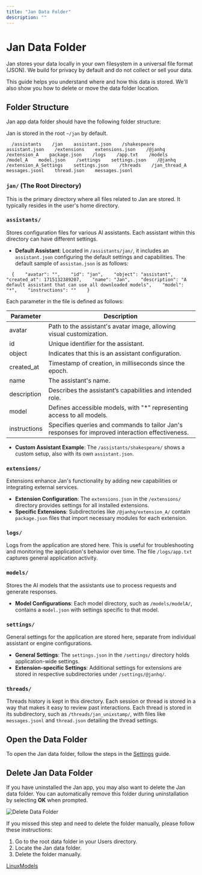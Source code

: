 ```yaml
---
title: "Jan Data Folder"
description: ""
---
```


# Jan Data Folder

Jan stores your data locally in your own filesystem in a universal file format (JSON). We build for privacy by default and do not collect or sell your data.

This guide helps you understand where and how this data is stored. We'll also show you how to delete or move the data folder location.

## Folder Structure[](#folder-structure)

Jan app data folder should have the following folder structure:

Jan is stored in the root `~/jan` by default.

`   /assistants    /jan    assistant.json    /shakespeare    assistant.json    /extensions    extensions.json    /@janhq    /extension_A    package.json    /logs    /app.txt    /models    /model_A    model.json    /settings    settings.json    /@janhq    /extension_A_Settings    settings.json    /threads    /jan_thread_A    messages.jsonl    thread.json    messages.jsonl            `

### `jan/` (The Root Directory)[](#jan-the-root-directory)

This is the primary directory where all files related to Jan are stored. It typically resides in the user's home directory.

### `assistants/`[](#assistants)

Stores configuration files for various AI assistants. Each assistant within this directory can have different settings.

*   **Default Assistant**: Located in `/assistants/jan/`, it includes an `assistant.json` configuring the default settings and capabilities. The default sample of `assistan.json` is as follows:

`   {    "avatar": "",    "id": "jan",    "object": "assistant",    "created_at": 1715132389207,    "name": "Jan",    "description": "A default assistant that can use all downloaded models",    "model": "*",    "instructions": ""    }            `

Each parameter in the file is defined as follows:

| Parameter | Description |
| --- | --- |
| avatar | Path to the assistant's avatar image, allowing visual customization. |
| id | Unique identifier for the assistant. |
| object | Indicates that this is an assistant configuration. |
| created\_at | Timestamp of creation, in milliseconds since the epoch. |
| name | The assistant's name. |
| description | Describes the assistant’s capabilities and intended role. |
| model | Defines accessible models, with "\*" representing access to all models. |
| instructions | Specifies queries and commands to tailor Jan's responses for improved interaction effectiveness. |

*   **Custom Assistant Example**: The `/assistants/shakespeare/` shows a custom setup, also with its own `assistant.json`.

### `extensions/`[](#extensions)

Extensions enhance Jan's functionality by adding new capabilities or integrating external services.

*   **Extension Configuration**: The `extensions.json` in the `/extensions/` directory provides settings for all installed extensions.
*   **Specific Extensions**: Subdirectories like `/@janhq/extension_A/` contain `package.json` files that import necessary modules for each extension.

### `logs/`[](#logs)

Logs from the application are stored here. This is useful for troubleshooting and monitoring the application's behavior over time. The file `/logs/app.txt` captures general application activity.

### `models/`[](#models)

Stores the AI models that the assistants use to process requests and generate responses.

*   **Model Configurations**: Each model directory, such as `/models/modelA/`, contains a `model.json` with settings specific to that model.

### `settings/`[](#settings)

General settings for the application are stored here, separate from individual assistant or engine configurations.

*   **General Settings**: The `settings.json` in the `/settings/` directory holds application-wide settings.
*   **Extension-specific Settings**: Additional settings for extensions are stored in respective subdirectories under `/settings/@janhq/`.

### `threads/`[](#threads)

Threads history is kept in this directory. Each session or thread is stored in a way that makes it easy to review past interactions. Each thread is stored in its subdirectory, such as `/threads/jan_unixstamp/`, with files like `messages.jsonl` and `thread.json` detailing the thread settings.

## Open the Data Folder[](#open-the-data-folder)

To open the Jan data folder, follow the steps in the [Settings](/docs/settings#access-the-jan-data-folder) guide.

## Delete Jan Data Folder[](#delete-jan-data-folder)

If you have uninstalled the Jan app, you may also want to delete the Jan data folder. You can automatically remove this folder during uninstallation by selecting **OK** when prompted.

![Delete Data Folder](https://jan.ai/_next/static/media/delete-data.5b86ab8b.png)

If you missed this step and need to delete the folder manually, please follow these instructions:

1.  Go to the root data folder in your Users directory.
2.  Locate the Jan data folder.
3.  Delete the folder manually.

[Linux](/docs/desktop/linux "Linux")[Models](/docs/models "Models")